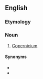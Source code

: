 {{also|ekamercury}}

==English==

===Etymology===
{{prefix|en|eka|mercury}}

===Noun===
{{en-noun|-}}

# [[copernicium|Copernicium]].

====Synonyms====
* {{l|en|copernicium}}
* {{l|en|ununbium}}